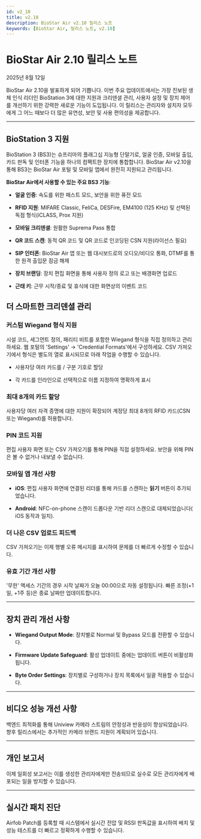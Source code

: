```yaml
---
id: v2_10
title: v2.10
description: BioStar Air v2.10 릴리스 노트
keywords: [BioStar Air, 릴리스 노트, v2.10]
---
```


# BioStar Air 2.10 릴리스 노트

2025년 8월 12일

BioStar Air 2.10을 발표하게 되어 기쁩니다. 이번 주요 업데이트에서는 가장 진보된 생체 인식 리더인 BioStation 3에 대한 지원과 크리덴셜 관리, 사용자 설정 및 장치 제어를 개선하기 위한 강력한 새로운 기능이 도입됩니다. 이 릴리스는 관리자와 설치자 모두에게 그 어느 때보다 더 많은 유연성, 보안 및 사용 편의성을 제공합니다.

---

## BioStation 3 지원

BioStation 3 (BS3)는 슈프리마의 플래그십 지능형 단말기로, 얼굴 인증, 모바일 출입, 카드 판독 및 인터폰 기능을 하나의 컴팩트한 장치에 통합합니다. BioStar Air v2.10을 통해 BS3는 BioStar Air 포털 및 모바일 앱에서 완전히 지원되고 관리됩니다.

**BioStar Air에서 사용할 수 있는 주요 BS3 기능**:

* **얼굴 인증**: 속도를 위한 패스트 모드, 보안을 위한 퓨전 모드

* **RFID 지원**: MIFARE Classic, FeliCa, DESFire, EM4100 (125 KHz) 및 선택된 독점 형식(iCLASS, Prox 지원)

* **모바일 크리덴셜**: 원활한 Suprema Pass 통합

* **QR 코드 스캔**: 동적 QR 코드 및 QR 코드로 인코딩된 CSN 지원(라이선스 필요)

* **SIP 인터폰**: BioStar Air 앱 또는 웹 대시보드로의 오디오/비디오 통화, DTMF를 통한 원격 출입문 잠금 해제

* **장치 브랜딩**: 장치 편집 화면을 통해 사용자 정의 로고 또는 배경화면 업로드

* **근태 키**: 근무 시작/종료 및 휴식에 대한 화면상의 이벤트 코드


## 더 스마트한 크리덴셜 관리

### 커스텀 Wiegand 형식 지원

시설 코드, 세그먼트 정의, 패리티 비트를 포함한 Wiegand 형식을 직접 정의하고 관리하세요. 웹 포털의 'Settings' → 'Credential Formats'에서 구성하세요. CSV 가져오기에서 형식은 별도의 열로 표시되므로 아래 작업을 수행할 수 있습니다.

* 사용자당 여러 카드를 / 구분 기호로 할당

* 각 카드를 인라인으로 선택적으로 이름 지정하여 명확하게 표시

### 최대 8개의 카드 할당

사용자당 여러 자격 증명에 대한 지원이 확장되어 계정당 최대 8개의 RFID 카드(CSN 또는 Wiegand)를 허용합니다.

### PIN 코드 지원

편집 사용자 화면 또는 CSV 가져오기를 통해 PIN을 직접 설정하세요. 보안을 위해 PIN은 볼 수 없거나 내보낼 수 없습니다.

### 모바일 앱 개선 사항

* **iOS**: 편집 사용자 화면에 연결된 리더를 통해 카드를 스캔하는 **읽기** 버튼이 추가되었습니다.

* **Android**: NFC-on-phone 스캔이 드롭다운 기반 리더 스캔으로 대체되었습니다( iOS 동작과 일치).

### 더 나은 CSV 업로드 피드백

CSV 가져오기는 이제 행별 오류 메시지를 표시하여 문제를 더 빠르게 수정할 수 있습니다.

### 유효 기간 개선 사항

'무한' 액세스 기간의 경우 시작 날짜가 오늘 00:00으로 자동 설정됩니다. 빠른 조정(+1일, +1주 등)은 종료 날짜만 업데이트합니다.

---

## 장치 관리 개선 사항

* **Wiegand Output Mode**: 장치별로 Normal 및 Bypass 모드를 전환할 수 있습니다.

* **Firmware Update Safeguard**: 활성 업데이트 중에는 업데이트 버튼이 비활성화됩니다.

* **Byte Order Settings**: 장치별로 구성하거나 장치 목록에서 일괄 적용할 수 있습니다.

---

## 비디오 성능 개선 사항

백엔드 최적화를 통해 Uniview 카메라 스트림의 안정성과 반응성이 향상되었습니다. 향후 릴리스에서는 추가적인 카메라 브랜드 지원이 계획되어 있습니다.

---

## 개인 보고서

이제 일회성 보고서는 이를 생성한 관리자에게만 전송되므로 실수로 모든 관리자에게 배포되는 일을 방지할 수 있습니다.

---

## 실시간 패치 진단

Airfob Patch를 등록할 때 시스템에서 실시간 전압 및 RSSI 판독값을 표시하여 배치 및 성능 테스트를 더 빠르고 정확하게 수행할 수 있습니다.

<YouTube videoId="si2Pu0W8ABw" />